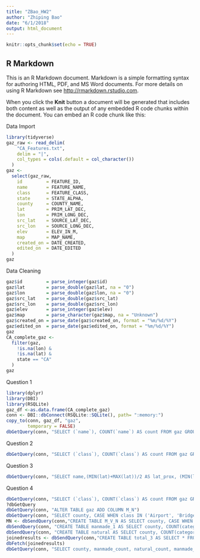 ```yaml
---
title: "ZBao_HW2"
author: "Zhiping Bao"
date: "6/1/2018"
output: html_document
---
```


```r
knitr::opts_chunk$set(echo = TRUE)
```

## R Markdown

This is an R Markdown document. Markdown is a simple formatting syntax for authoring HTML, PDF, and MS Word documents. For more details on using R Markdown see <http://rmarkdown.rstudio.com>.

When you click the **Knit** button a document will be generated that includes both content as well as the output of any embedded R code chunks within the document. You can embed an R code chunk like this:

Data Import
```r
library(tidyverse)
gaz_raw <- read_delim(
    "CA_Features.txt",
    delim = "|",
    col_types = cols(.default = col_character())
  )
gaz <-
  select(gaz_raw,
    id         = FEATURE_ID,
    name       = FEATURE_NAME,
    class      = FEATURE_CLASS,
    state      = STATE_ALPHA,
    county     = COUNTY_NAME,
    lat        = PRIM_LAT_DEC,
    lon        = PRIM_LONG_DEC,
    src_lat    = SOURCE_LAT_DEC,
    src_lon    = SOURCE_LONG_DEC,
    elev       = ELEV_IN_M,
    map        = MAP_NAME,
    created_on = DATE_CREATED,
    edited_on  = DATE_EDITED
  )
gaz
```
Data Cleaning
```r
gaz$id         = parse_integer(gaz$id)
gaz$lat        = parse_double(gaz$lat, na = "0")
gaz$lon        = parse_double(gaz$lon, na = "0")
gaz$src_lat    = parse_double(gaz$src_lat)
gaz$src_lon    = parse_double(gaz$src_lon)
gaz$elev       = parse_integer(gaz$elev)
gaz$map        = parse_character(gaz$map, na = "Unknown")
gaz$created_on = parse_date(gaz$created_on, format = "%m/%d/%Y")
gaz$edited_on  = parse_date(gaz$edited_on, format = "%m/%d/%Y")
gaz
CA_complete_gaz <-
  filter(gaz,
    !is.na(lon) &
    !is.na(lat) &
    state == "CA"
  )
gaz
```
Question 1
```r
library(dplyr)
library(DBI)
library(RSQLite)
gaz_df <-as.data.frame(CA_complete_gaz)
conn <- DBI::dbConnect(RSQLite::SQLite(), path= ":memory:")
copy_to(conn, gaz_df, "gaz",
        temporary = FALSE)
dbGetQuery(conn, "SELECT (`name`), COUNT(`name`) AS count FROM gaz GROUP BY(`name`) ORDER BY count DESC LIMIT 5;")
```
Question 2
```r
dbGetQuery(conn, "SELECT (`class`), COUNT(`class`) AS count FROM gaz GROUP BY(`class`) ORDER BY count LIMIT 5;")
```
Question 3
```r
dbGetQuery(conn, "SELECT name,(MIN(lat)+MAX(lat))/2 AS lat_prox, (MIN(lon)+MAX(lon))/2 AS long_proxi FROM gaz WHERE county IS NOT NULL GROUP BY county;")
```
Question 4
```r
dbGetQuery(conn, "SELECT (`class`), COUNT(`class`) AS count FROM gaz GROUP BY(`class`) ORDER BY count;") 
?dbGetQuery
dbGetQuery(conn, "ALTER TABLE gaz ADD COLUMN M_N")
dbGetQuery(conn, "SELECT county, CASE WHEN class IN ('Airport', 'Bridge', 'Building','Canal','Cemetery','Census','Church','Civil','Crossing','Dam','Harbor','Hospital','Levee','Locale','Military','Mine','Oilfield','Park','Populated Place','Post Office','Reservoir','School','Tower','Trail','Well') THEN 'manmade'ELSE 'natural'END AS M_N_category FROM gaz;")
MN <- dbSendQuery(conn,"CREATE TABLE M_V_N AS SELECT county, CASE WHEN class IN ('Airport', 'Bridge', 'Building','Canal','Cemetery','Census','Church','Civil','Crossing','Dam','Harbor','Hospital','Levee','Locale','Military','Mine','Oilfield','Park','Populated Place','Post Office','Reservoir','School','Tower','Trail','Well') THEN 'manmade'ELSE 'natural'END AS category FROM gaz")
dbSendQuery(conn, "CREATE TABLE manmade_1 AS SELECT county, COUNT(category)  as manmade_count FROM M_V_N WHERE category = 'manmade' GROUP BY county")
dbSendQuery(conn, "CREATE TABLE natural AS SELECT county, COUNT(category)  as natural_count FROM M_V_N WHERE category = 'natural' GROUP BY county")
joinedresults <- dbSendQuery(conn,"CREATE TABLE total_3 AS SELECT * FROM manmade_1 INNER JOIN natural USING(county)")
dbFetch(joinedresults)
dbGetQuery(conn, "SELECT county, manmade_count, natural_count, manmade_count + natural_count AS total_count , CAST(natural_count AS REAL)/ CAST (natural_count + manmade_count AS REAL)AS natural_frac, CAST(manmade_count AS REAL)/ CAST (natural_count + manmade_count AS REAL)AS manmade_frac FROM total_3 GROUP BY county")
```

